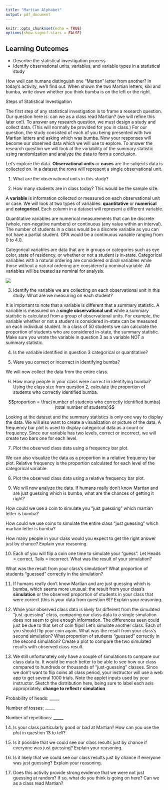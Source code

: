 ```yaml
---
title: "Martian Alphabet"
output: pdf_document
---
```


```r
knitr::opts_chunk$set(echo = TRUE)
options(show.signif.stars = FALSE)
```

## Learning Outcomes

* Describe the statistical investigation process
* Identify observational units, variables, and variable types in a statistical study

How well can humans distinguish one “Martian” letter from another? In today’s activity, we’ll find out. When shown the two Martian letters, kiki and bumba, write down whether you think bumba is on the left or the right.

\vspace{0.5in}

Steps of Statistical Investigation

The first step of any statistical investigation is to frame a research question.  Our question here is: can we as a class read Martian? (we will refine this later on!).  To answer any research question, we must design a study and collect data. (This will normally be provided for you in class.)  For our question, the study consisted of each of you being presented with two Martian letters and asking which was bumba.  Now your responses will become our observed data which we will use to explore.  To answer the research question we will look at the variability of the summary statistic using randomization and analyze the data to form a conclusion.

Let’s explore the data.
**Observational units** or **cases** are the subjects data is collected on. In a dataset the rows will represent a single observational unit.  

1.  What are the observational units in this study?

\vspace{0.5in}

2.  How many students are in class today? This would be the sample size.

\vspace{0.5in}

A **variable** is information collected or measured on each observational unit or case. We will look at two types of variables: **quantitative** or **numerical** and **categorical**.  Each column in a dataset will represent a different variable. 

Quantitative variables are numerical measurements that can be discrete (whole, non-negative numbers) or continuous (any value within an interval).  The number of students in a class would be a discrete variable as you can not have a partial student.  GPA would be a continuous variable ranging from 0 to 4.0. 

Categorical variables are data that are in groups or categories such as eye color, state of residency, or whether or not a student is in-state. Categorical variables with a natural ordering are considered ordinal variables while those without a natural ordering are considered a nominal variable.  All variables will be treated as nominal for analysis.

![](variables.png)

3. Identify the variable we are collecting on each observational unit in this study.  What are we measuring on each student?

\vspace{1in}

It is important to note that a variable is different that a summary statistic.  A variable is measured on a **single observational unit** while a summary statistic is calculated from a group of observational units.  For example, the variable whether or not a student is considered in-state can be measured on each individual student.  In a class of 50 students we can calculate the proportion of students who are considered in-state, the summary statistic.  Make sure you wrote the variable in question 3 as a variable NOT a summary statistic. 

4. Is the variable identified in question 3 categorical or quantitative?

\vspace{0.5in}

5.	Were you correct or incorrect in identifying bumba?

\vspace{0.5in}

We will now collect the data from the entire class.

6.	How many people in your class were correct in identifying bumba?  Using the class size from question 2, calculate the proportion of students who correctly identified bumba.  

$$proportion = \frac{number of students who correctly identified bumba}{total number of students}$$

\vspace{1in}

Looking at the dataset and the summary statistics is only one way to display the data.  We will also want to create a visualization or picture of the data. A frequency bar plot is used to display categorical data as a count or frequency. Since our variable has two levels, correct or incorrect, we will create two bars one for each level.

7. Plot the observed class data using a frequency bar plot. 

\vspace{2in}

We can also visualize the data as a proportion in a relative frequency bar plot.  Relative frequency is the proportion calculated for each level of the categorical variable. 

8. Plot the observed class data using a relative frequency bar plot.

\vspace{2in}

9.	We will now analyze the data.  If humans really don’t know Martian and are just guessing which is bumba, what are the chances of getting it right? 

\vspace{0.5in}

How could we use a coin to simulate you “just guessing” which martian letter is bumba?  

\vspace{1in}

How could we use coins to simulate the entire class “just guessing” which martian letter is bumba? 

\vspace{1in}

How many people in your class would you expect to get the right answer just by chance?  Explain your reasoning.

\vspace{1in}

10.	Each of you will flip a coin one time to simulate your “guess”.  Let Heads = correct, Tails = incorrect.  What was the result of your simulation?  

\vspace{0.5in}

What was the result from your class’s simulation?  What proportion of students “guessed” correctly in the simulation?

\vspace{0.5in}


11. If humans really don’t know Martian and are just guessing which is bumba, which seems more unusual: the result from your class’s **simulation** or the observed proportion of students in your class that were correct (this is your data from question 6)?  Explain your reasoning.

\vspace{1in}

12.	While your observed class data is likely far different from the simulated “just-guessing” class, comparing our class data to a single simulation does not seem to give enough information.  The differences seen could just be due to that set of coin flips!  Let’s simulate another class.  Each of you should flip your coin again.  What was the result from your class’s second simulation?  What proportion of students “guessed” correctly in the second simulation?  Create a plot to compare the two simulated results with observed class result.

\vspace{1in}

13.	We still unfortunately only have a couple of simulations to compare our class data to.  It would be much better to be able to see how our class compared to hundreds or thousands of “just-guessing” classes.  Since we don’t want to flip coins all class period, your instructor will use a web app to get several 1000 trials. Note the applet inputs used by your instructor.  Sketch the distribution here, being sure to label each axis appropriately. **change to reflect r simulation**


Probability of heads: _____

Number of tosses: _____

Number of repetitions: _____



14. Is your class particularly good or bad at Martian?  How can you use the plot in question 13 to tell? 

\vspace{1in}


15.	Is it possible that we could see our class results just by chance if everyone was just guessing?  Explain your reasoning.

\vspace{1in}

16.	Is it likely that we could see our class results just by chance if everyone was just guessing?  Explain your reasoning.

\vspace{1in}

17.	Does this activity provide strong evidence that we were not just guessing at random? If so, what do you think is going on here?  Can we as a class read Martian?  

\vspace{1in}


